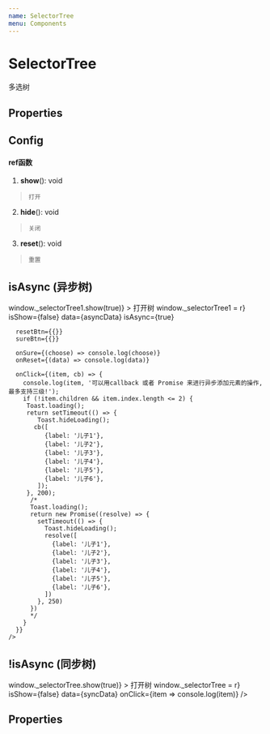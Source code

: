 ```yaml
---
name: SelectorTree
menu: Components
---
```





# SelectorTree

多选树

## Properties 
<PropsTable of={Props} />

## Config
<PropsTable of={Config} />

#### ref函数

  1.  **show**(): void
  >     打开
  
  2.  **hide**(): void
  >     关闭
  
  3.  **reset**(): void
  >     重置
  


## isAsync (异步树)

<Playground>
  <div style={{
    width: '100%',
    height: '10rem',
    position: 'relative',
  }}>
    <Btn
      onClick={() => window._selectorTree1.show(true)}
    >
      打开树
    </Btn>
    <SelectorTree
      ref={r => window._selectorTree1 = r}
      isShow={false}
      data={asyncData}
      isAsync={true}
      
      resetBtn={{}}
      sureBtn={{}}
      
      onSure={(choose) => console.log(choose)}
      onReset={(data) => console.log(data)}
      
      onClick={(item, cb) => {
        console.log(item, '可以用callback 或者 Promise 来进行异步添加元素的操作, 最多支持三级!');
        if (!item.children && item.index.length <= 2) {
         Toast.loading();
         return setTimeout(() => {
            Toast.hideLoading();
           cb([
              {label: '儿子1'},
              {label: '儿子2'},
              {label: '儿子3'},
              {label: '儿子4'},
              {label: '儿子5'},
              {label: '儿子6'},
            ]);
         }, 200);
          /*
          Toast.loading();
          return new Promise((resolve) => {
            setTimeout(() => {
              Toast.hideLoading();
              resolve([
                {label: '儿子1'},
                {label: '儿子2'},
                {label: '儿子3'},
                {label: '儿子4'},
                {label: '儿子5'},
                {label: '儿子6'},
              ])
            }, 250)
          })
          */
        }
      }}
    />
  </div>
 
</Playground>
  

## !isAsync (同步树)

<Playground>
  <div style={{
    width: '100%',
    height: '10rem',
    position: 'relative',
  }}>
    <Btn
      onClick={() => window._selectorTree.show(true)}
    >
      打开树
    </Btn>
    <SelectorTree
      ref={r => window._selectorTree = r}
      isShow={false}
      data={syncData}
      onClick={item => console.log(item)}
    />
  </div>
 
</Playground>

## Properties 





